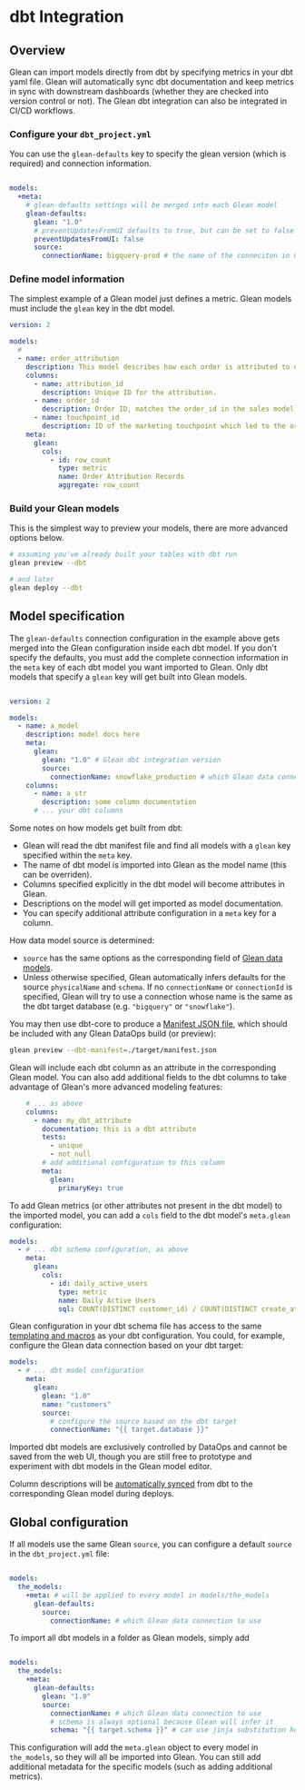 
# dbt Integration

## Overview

Glean can import models directly from dbt by specifying metrics in your dbt yaml file. Glean will automatically sync dbt documentation and keep metrics in sync with downstream dashboards (whether they are checked into version control or not). The Glean dbt integration can also be integrated in CI/CD workflows.

<Steps>

### Configure your `dbt_project.yml`

You can use the `glean-defaults` key to specify the glean version (which is required) and connection information.

```yaml filename="dbt_project.yml" copy

models:
  +meta:
    # glean-defaults settings will be merged into each Glean model
    glean-defaults:
      glean: "1.0"
      # preventUpdatesFromUI defaults to true, but can be set to false
      preventUpdatesFromUI: false
      source:
        connectionName: bigquery-prod # the name of the conneciton in Glean
```

### Define model information

The simplest example of a Glean model just defines a metric.  Glean models must include the `glean` key in the dbt model.

```yaml filename="models/schema.yml" copy
version: 2

models:
  # 
  - name: order_attribution
    description: This model describes how each order is attributed to different marketing touchpoints.
    columns:
      - name: attribution_id
        description: Unique ID for the attribution.
      - name: order_id
        description: Order ID, matches the order_id in the sales model.
      - name: touchpoint_id
        description: ID of the marketing touchpoint which led to the order.
    meta:
      glean:
        cols:
          - id: row_count
            type: metric
            name: Order Attribution Records
            aggregate: row_count
```

### Build your Glean models

This is the simplest way to preview your models, there are more advanced options below.

```bash copy
# assuming you've already built your tables with dbt run
glean preview --dbt

# and later
glean deploy --dbt
```

</Steps>

## Model specification

The `glean-defaults` connection configuration in the example above gets merged into the Glean configuration inside each dbt model.  If you don't specify the defaults, you must add the complete connection information in the `meta` key of each dbt model you want imported to Glean.  Only dbt models that specify a `glean` key will get built into Glean models.  

```yaml filename="schema.yml" copy

version: 2

models:
  - name: a_model
    description: model docs here
    meta:
      glean:
        glean: "1.0" # Glean dbt integration version
        source:
          connectionName: snowflake_production # which Glean data connection to use, can also be specified globally if you use glean-defaults
    columns:
      - name: a_str
        description: some column documentation
      # ... your dbt columns
```

Some notes on how models get built from dbt:
- Glean will read the dbt manifest file and find all models with a `glean` key specified within the `meta` key.
- The name of dbt model is imported into Glean as the model name (this can be overriden).
- Columns specified explicitly in the dbt model will become attributes in Glean.
- Descriptions on the model will get imported as model documentation.
- You can specify additional attribute configuration in a `meta` key for a column.

How data model source is determined:
- `source` has the same options as the corresponding field of [Glean data models](./config-schema/data-models.mdx).
- Unless otherwise specified, Glean automatically infers defaults for the source `physicalName` and `schema`. If no `connectionName` or `connectionId` is specified, Glean will try to use a connection whose name is the same as the dbt target database (e.g. `"bigquery"` or `"snowflake"`).

You may then use dbt-core to produce a [Manifest JSON file](https://docs.getdbt.com/reference/artifacts/manifest-json), which should be included with any Glean DataOps build (or preview):

```bash copy
glean preview --dbt-manifest=./target/manifest.json
```

Glean will include each dbt column as an attribute in the corresponding Glean model. You can also add additional fields to the dbt columns to take advantage of Glean's more advanced modeling features:

```yaml
    # ... as above
    columns:
      - name: my_dbt_attribute
        documentation: this is a dbt attribute
        tests:
          - unique
          - not_null
        # add additional configuration to this column
        meta:
          glean:
            primaryKey: true
```

To add Glean metrics (or other attributes not present in the dbt model) to the imported model, you can add a `cols` field to the dbt model's `meta.glean` configuration:

```yaml
models:
  - # ... dbt schema configuration, as above
    meta:
      glean:
        cols:
          - id: daily_active_users
            type: metric
            name: Daily Active Users
            sql: COUNT(DISTINCT customer_id) / COUNT(DISTINCT create_at)
```

Glean configuration in your dbt schema file has access to the same [templating and macros](https://docs.getdbt.com/docs/build/jinja-macros) as your dbt configuration. You could, for example, configure the Glean data connection based on your dbt target:

```yaml
models:
  - # ... dbt model configuration 
    meta:
      glean:
        glean: "1.0"
        name: "customers"
        source:
          # configure the source based on the dbt target
          connectionName: "{{ target.database }}"
```

Imported dbt models are exclusively controlled by DataOps and cannot be saved from the web UI, though you are still free to prototype and experiment with dbt models in the Glean model editor.

Column descriptions will be [automatically synced](../data-modeling/description-syncing.mdx) from dbt to the corresponding Glean model during deploys.

## Global configuration

If all models use the same Glean `source`, you can configure a default `source` in the `dbt_project.yml` file:

```yaml filename="dbt_project.yml"

models:
  the_models:
    +meta: # will be applied to every model in models/the_models
      glean-defaults:
        source:
          connectionName: # which Glean data connection to use
```

To import all dbt models in a folder as Glean models, simply add

```yaml filename="dbt_project.yml"

models:
  the_models:
    +meta:
      glean-defaults:
        glean: "1.0"
        source:
          connectionName: # which Glean data connection to use
          # schema is always optional because Glean will infer it
          schema: "{{ target.schema }}" # can use jinja substitution here
```

This configuration will add the `meta.glean` object to every model in `the_models`, so they will all be imported into Glean. You can still add additional metadata for the specific models (such as adding additional metrics).
